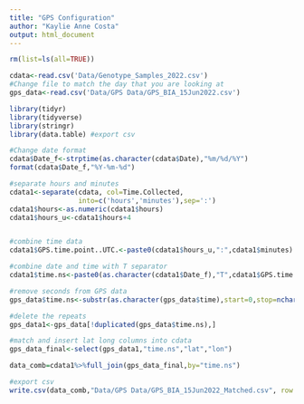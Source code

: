 ```yaml
---
title: "GPS Configuration"
author: "Kaylie Anne Costa"
output: html_document
---
```


```r

rm(list=ls(all=TRUE))

cdata<-read.csv('Data/Genotype_Samples_2022.csv')
#Change file to match the day that you are looking at
gps_data<-read.csv('Data/GPS Data/GPS_BIA_15Jun2022.csv')

library(tidyr)
library(tidyverse)
library(stringr)
library(data.table) #export csv

```


```r

#Change date format
cdata$Date_f<-strptime(as.character(cdata$Date),"%m/%d/%Y")
format(cdata$Date_f,"%Y-%m-%d")

#separate hours and minutes
cdata1<-separate(cdata, col=Time.Collected, 
                 into=c('hours','minutes'),sep=':')
cdata1$hours<-as.numeric(cdata1$hours)
cdata1$hours_u<-cdata1$hours+4


#combine time data
cdata1$GPS.time.point..UTC.<-paste0(cdata1$hours_u,":",cdata1$minutes)

#combine date and time with T separator
cdata1$time.ns<-paste0(as.character(cdata1$Date_f),"T",cdata1$GPS.time.point..UTC.)

#remove seconds from GPS data
gps_data$time.ns<-substr(as.character(gps_data$time),start=0,stop=nchar(as.character(gps_data$time))-4)

#delete the repeats
gps_data1<-gps_data[!duplicated(gps_data$time.ns),]

#match and insert lat long columns into cdata
gps_data_final<-select(gps_data1,"time.ns","lat","lon")

data_comb=cdata1%>%full_join(gps_data_final,by="time.ns")

#export csv
write.csv(data_comb,"Data/GPS Data/GPS_BIA_15Jun2022_Matched.csv", row.names = TRUE)
```

